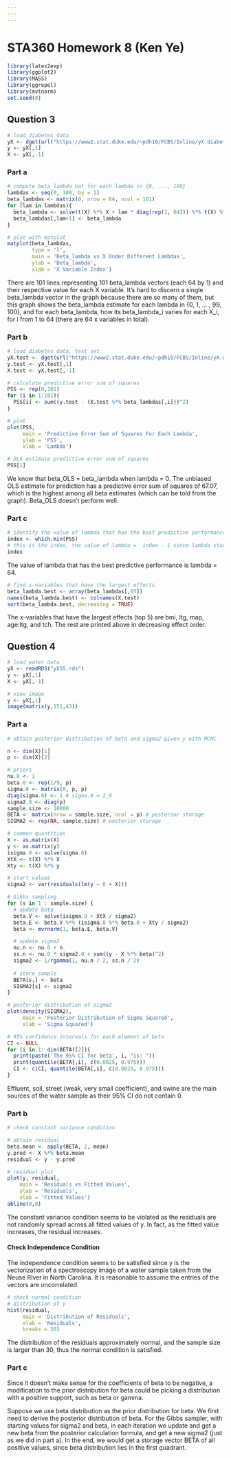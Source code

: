 ```yaml
---
---
---
```


# STA360 Homework 8 (Ken Ye)

```r
library(latex2exp)
library(ggplot2)
library(MASS)
library(ggrepel)
library(mvtnorm)
set.seed(0)
```

## Question 3

```r
# load diabetes data
yX <- dget(url("https://www2.stat.duke.edu/~pdh10/FCBS/Inline/yX.diabetes.train"))
y <- yX[,1]
X <- yX[,-1]
```

### Part a

```r
# compute beta_lambda hat for each lambda in {0, ..., 100}
lambdas <- seq(0, 100, by = 1)
beta_lambdas <- matrix(0, nrow = 64, ncol = 101)
for (lam in lambdas){
  beta_lambda <- solve(t(X) %*% X + lam * diag(rep(1, 64))) %*% t(X) %*% y
  beta_lambdas[,lam+1] <- beta_lambda
}
```

```r
# plot with matplot
matplot(beta_lambdas, 
        type = 'l',
        main = 'Beta_lambda vs X Under Different Lambdas',
        ylab = 'Beta_lambda',
        xlab = 'X Variable Index')
```

There are 101 lines representing 101 beta_lambda vectors (each 64 by 1) and their respective value for each X variable. It's hard to discern a single beta_lambda vector in the graph because there are so many of them, but this graph shows the beta_lambda estimate for each lambda in {0, 1, ... , 99, 100}, and for each beta_lambda, how its beta_lambda_i varies for each X_i, for i from 1 to 64 (there are 64 x variables in total).

\newpage

### Part b

```r
# load diabetes data, test set
yX.test <- dget(url("https://www2.stat.duke.edu/~pdh10/FCBS/Inline/yX.diabetes.test"))
y.test <- yX.test[,1]
X.test <- yX.test[,-1]
```

```r
# calculate predictive error sum of squares
PSS <- rep(0,101)
for (i in 1:101){
  PSS[i] <- sum((y.test - (X.test %*% beta_lambdas[,i]))^2)
}
```

```r
# plot
plot(PSS, 
     main = 'Predictive Error Sum of Squares For Each Lambda',
     ylab = 'PSS',
     xlab = 'Lambda')
```

```r
# OLS estimate predictive error sum of squares
PSS[1]
```

We know that beta_OLS = beta_lambda when lambda = 0. The unbiased OLS estimate for prediction has a predictive error sum of squares of 67.07, which is the highest among all beta estimates (which can be told from the graph). Beta_OLS doesn't perform well.

\newpage

### Part c

```r
# identify the value of lambda that has the best predictive performance
index <- which.min(PSS)
# this is the index, the value of lambda =  index - 1 since lambda starts from 0
index
```

The value of lambda that has the best predictive performance is lambda = 64.

```r
# find x-variables that have the largest effects
beta_lambda.best <- array(beta_lambdas[,65])
names(beta_lambda.best) <- colnames(X.test)
sort(beta_lambda.best, decreasing = TRUE)
```

The x-variables that have the largest effects (top 5) are bmi, ltg, map, age:ltg, and tch. The rest are printed above in decreasing effect order.

\newpage

## Question 4

```r
# load water data
yX <- readRDS("yXSS.rds")
y <- yX[,1]
X <- yX[,-1]
```

```r
# view image
y <- yX[,1]
image(matrix(y,151,43))
```

### Part a

```r
# obtain posterior distribution of beta and sigma2 given y with MCMC

n <- dim(X)[1]
p <- dim(X)[2]

# priors
nu.0 <- 1
beta.0 <- rep(1/9, p)
sigma.0 <- matrix(0, p, p)
diag(sigma.0) <- 1 # sigma.0 = I_9
sigma2.0 <- diag(p)
sample.size <- 10000
BETA <- matrix(nrow = sample.size, ncol = p) # posterior storage
SIGMA2 <- rep(NA, sample.size) # posterior storage

# common quantities
X <- as.matrix(X)
y <- as.matrix(y)
isigma.0 <- solve(sigma.0)
XtX <- t(X) %*% X
Xty <- t(X) %*% y

# start values
sigma2 <- var(residuals(lm(y ~ 0 + X)))

# Gibbs sampling
for (s in 1 : sample.size) {
  # update beta
  beta.V <- solve(isigma.0 + XtX / sigma2)
  beta.E <- beta.V %*% (isigma.0 %*% beta.0 + Xty / sigma2)
  beta <- mvrnorm(1, beta.E, beta.V)

  # update sigma2
  nu.n <- nu.0 + n
  ss.n <- nu.0 * sigma2.0 + sum((y - X %*% beta)^2)
  sigma2 <- 1/rgamma(1, nu.n / 2, ss.n / 2)
  
  # store sample
  BETA[s,] <- beta
  SIGMA2[s] <- sigma2
}
```

```r
# posterior distribution of sigma2 
plot(density(SIGMA2),
     main = 'Posterior Distribution of Sigma Squared',
     xlab = 'Sigma Squared')
```

```r
# 95% confidence intervals for each element of beta
CI <- NULL
for (i in 1: dim(BETA)[2]){
  print(paste('The 95% CI for Beta', i, "is: "))
  print(quantile(BETA[,i], c(0.0025, 0.975)))
  CI <- c(CI, quantile(BETA[,i], c(0.0025, 0.975)))
}
```

Effluent, soil, street (weak, very small coefficient), and swine are the main sources of the water sample as their 95% CI do not contain 0.

\newpage

### Part b

```r
# check constant variance condition

# obtain residual 
beta.mean <- apply(BETA, 2, mean)
y.pred <- X %*% beta.mean
residual <- y - y.pred

# residual plot
plot(y, residual,
    main = 'Residuals vs Fitted Values',
    ylab = 'Residuals',
    xlab = 'Fitted Values')
abline(0,0)
```

The constant variance condition seems to be violated as the residuals are not randomly spread across all fitted values of y. In fact, as the fitted value increases, the residual increases.

#### Check Independence Condition

The independence condition seems to be satisfied since y is the vectorization of a spectroscopy image of a water sample taken from the Neuse River in North Carolina. It is reasonable to assume the entries of the vectors are uncorrelated.

```r
# check normal condition
# distribution of y
hist(residual,
     main = 'Distribution of Residuals',
     xlab = 'Residuals',
     breaks = 30)
```

The distribution of the residuals approximately normal, and the sample size is larger than 30, thus the normal condition is satisfied.

\newpage

### Part c

Since it doesn't make sense for the coefficients of beta to be negative, a modification to the prior distribution for beta could be picking a distribution with a positive support, such as beta or gamma.

Suppose we use beta distribution as the prior distribution for beta. We first need to derive the posterior distribution of beta. For the Gibbs sampler, with starting values for sigma2 and beta, in each iteration we update and get a new beta from the posterior calculation formula, and get a new sigma2 (just as we did in part a). In the end, we would get a storage vector BETA of all positive values, since beta distribution lies in the first quadrant.
